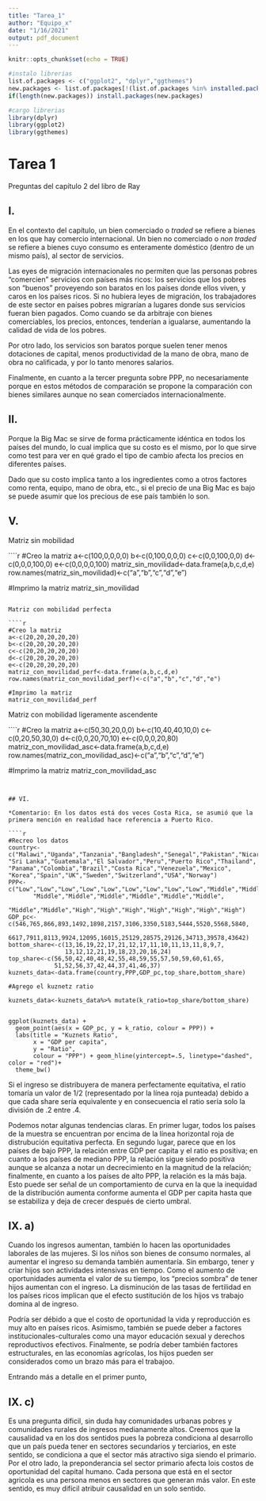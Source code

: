 ```yaml
---
title: "Tarea_1"
author: "Equipo_x"
date: "1/16/2021"
output: pdf_document
---
```


```r
knitr::opts_chunk$set(echo = TRUE)

#instalo librerias
list.of.packages <- c("ggplot2", "dplyr","ggthemes")
new.packages <- list.of.packages[!(list.of.packages %in% installed.packages()[,"Package"])]
if(length(new.packages)) install.packages(new.packages)

#cargo librerias
library(dplyr)
library(ggplot2)
library(ggthemes)
```

# Tarea 1

Preguntas del capítulo 2 del libro de Ray

## I.

En el contexto del capítulo, un bien comerciado o *traded* se refiere a bienes en los que hay comercio internacional. Un bien no comerciado o *non traded* se refiere a bienes cuyo consumo es enteramente doméstico (dentro de un mismo país), al sector de servicios. 

Las eyes de migración internacionales no permiten que las personas pobres “comercien” servicios con países más ricos: los servicios que los pobres son “buenos” proveyendo son baratos en los países donde ellos viven, y caros en los países ricos. Si no hubiera leyes de migración, los trabajadores de este sector en países pobres migrarían a lugares donde sus servicios fueran bien pagados. Como cuando se da arbitraje con bienes comerciables, los precios, entonces, tenderían a igualarse, aumentando la calidad de vida de los pobres. 

Por otro lado, los servicios son baratos porque suelen tener menos dotaciones de capital, menos productividad de la mano de obra, mano de obra no calificada, y por lo tanto menores salarios. 

Finalmente, en cuanto a la tercer pregunta sobre PPP, no necesariamente porque en estos métodos de comparación se propone la comparación con bienes similares aunque no sean comerciados internacionalmente.

## II.

Porque la Big Mac se sirve de forma prácticamente idéntica en todos los países del mundo, lo cual implica que su costo es el mismo, por lo que sirve como test para ver en qué grado el tipo de cambio afecta los precios en diferentes países. 

Dado que su costo implica tanto a los ingredientes como a otros factores como renta, equipo, mano de obra, etc., si el precio de una Big Mac es bajo se puede asumir que los precious de ese país también lo son. 


## V.

Matriz sin mobilidad

````r
#Creo la matriz
a<-c(100,0,0,0,0)
b<-c(0,100,0,0,0)
c<-c(0,0,100,0,0)
d<-c(0,0,0,100,0)
e<-c(0,0,0,0,100)
matriz_sin_movilidad<-data.frame(a,b,c,d,e)
row.names(matriz_sin_movilidad)<-c("a","b","c","d","e")

#Imprimo la matriz
matriz_sin_movilidad
```

Matriz con mobilidad perfecta

````r
#Creo la matriz
a<-c(20,20,20,20,20)
b<-c(20,20,20,20,20)
c<-c(20,20,20,20,20)
d<-c(20,20,20,20,20)
e<-c(20,20,20,20,20)
matriz_con_movilidad_perf<-data.frame(a,b,c,d,e)
row.names(matriz_con_movilidad_perf)<-c("a","b","c","d","e")

#Imprimo la matriz
matriz_con_movilidad_perf
```

Matriz con mobilidad ligeramente ascendente

````r
#Creo la matriz
a<-c(50,30,20,0,0)
b<-c(10,40,40,10,0)
c<-c(0,20,50,30,0)
d<-c(0,0,20,70,10)
e<-c(0,0,0,20,80)
matriz_con_movilidad_asc<-data.frame(a,b,c,d,e)
row.names(matriz_con_movilidad_asc)<-c("a","b","c","d","e")

#Imprimo la matriz
matriz_con_movilidad_asc
```


## VI.

*Comentario: En los datos está dos veces Costa Rica, se asumió que la primera mención en realidad hace referencia a Puerto Rico.

````r
#Recreo los datos
country<-c("Malawi","Uganda","Tanzania","Bangladesh","Senegal","Pakistan","Nicaragua",
"Sri Lanka","Guatemala","El Salvador","Peru","Puerto Rico","Thailand",
"Panama","Colombia","Brazil","Costa Rica","Venezuela","Mexico",
"Korea","Spain","UK","Sweden","Switzerland","USA","Norway")
PPP<-c("Low","Low","Low","Low","Low","Low","Low","Low","Low","Middle","Middle",
       "Middle","Middle","Middle","Middle","Middle","Middle",
       "Middle","Middle","High","High","High","High","High","High","High")
GDP_pc<-c(546,765,866,893,1492,1898,2157,3106,3350,5183,5444,5520,5568,5840,
          6617,7911,8113,9924,12095,16015,25129,28575,29126,34713,39578,43642)
bottom_share<-c(13,16,19,22,17,21,12,17,11,10,11,13,11,8,9,7,
                13,12,12,21,19,18,23,20,16,24)
top_share<-c(56,50,42,40,48,42,55,48,59,55,57,50,59,60,61,65,
             51,52,56,37,42,44,37,41,46,37)
kuznets_data<-data.frame(country,PPP,GDP_pc,top_share,bottom_share)

#Agrego el kuznetz ratio

kuznets_data<-kuznets_data%>% mutate(k_ratio=top_share/bottom_share)


ggplot(kuznets_data) +
  geom_point(aes(x = GDP_pc, y = k_ratio, colour = PPP)) +
  labs(title = "Kuznets Ratio",
       x = "GDP per capita",
       y = "Ratio",
       colour = "PPP") + geom_hline(yintercept=.5, linetype="dashed", color = "red")+
  theme_bw()

```

Si el ingreso se distribuyera de manera perfectamente equitativa, el ratio tomaría un valor de 1/2 (representado por la línea roja punteada) debido a que cada share sería equivalente y en consecuencia el ratio sería solo la división de .2 entre .4.

Podemos notar algunas tendencias claras. En primer lugar, todos los países de la muestra se encuentran por encima de la línea horizontal roja de distrubución equitativa perfecta. En segundo lugar, parece que en los países de bajo PPP, la relación entre GDP per capita y el ratio es positiva; en cuanto a los países de mediano PPP, la relación sigue siendo positiva aunque se alcanza a notar un decrecimiento en la magnitud de la relación; finalmente, en cuanto a los países de alto PPP, la relación es la más baja. Esto puede ser señal de un comportamiento de curva en la que la inequidad de la distribución aumenta conforme aumenta el GDP per capita hasta que se estabiliza y deja de crecer después de cierto umbral.


## IX. a)

Cuando los ingresos aumentan, también lo hacen las oportunidades laborales de las mujeres. Si los niños son bienes de consumo normales, al aumentar el ingreso su demanda también aumentaría. Sin embargo, tener y criar hijos son actividades intensivas en tiempo. Como el aumento de oportunidades aumenta el valor de su tiempo, los “precios sombra” de tener hijos aumentan con el ingreso. La disminución de las tasas de fertilidad en los países ricos implican que el efecto sustitución de los hijos vs trabajo domina al de ingreso.


Podría ser débido a que el costo de oportunidad la vida y reproducción es muy alto en países ricos.  Asimismo, también se puede deber a factores institucionales-culturales como una mayor educación sexual y derechos reproductivos efectivos. Finalmente, se podría deber también factores estructurales, en las economías agrícolas, los hijos pueden ser considerados como un brazo más para el trabajoo.

Entrando más a detalle en el primer punto, 

## IX. c)

Es una pregunta díficil, sin duda hay comunidades urbanas pobres y comunidades rurales de ingresos medianamente altos. Creemos que la causalidad va en los dos sentidos pues la pobreza condiciona al desarrollo que un país pueda tener en sectores secundarios y terciarios, en este sentido, se condiciona a que el sector más atractivo siga siendo el primario. Por el otro lado, la preponderancia sel sector primario afecta lois costos de oportunidad del capital humano.  Cada persona que está en el sector agricola es una persona menos en sectores que generan más valor. En este sentido, es muy difícil atribuir causalidad en un solo sentido.



